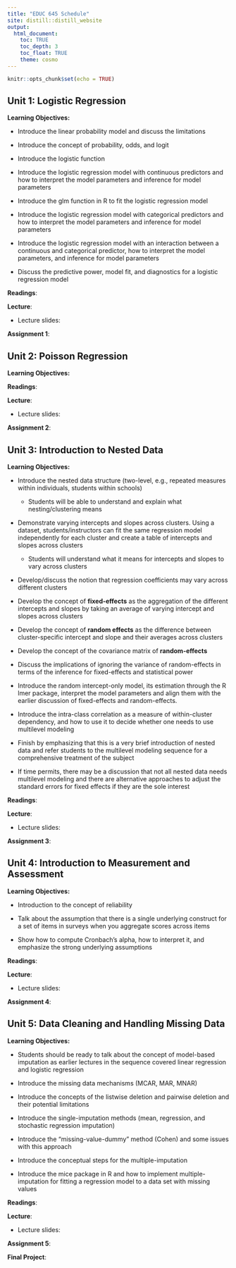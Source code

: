 ```yaml
---
title: "EDUC 645 Schedule"
site: distill::distill_website
output:
  html_document:
    toc: TRUE
    toc_depth: 3
    toc_float: TRUE
    theme: cosmo
---
```


```r
knitr::opts_chunk$set(echo = TRUE)
```


## Unit 1: Logistic Regression

**Learning Objectives:** 

- Introduce the linear probability model and discuss the limitations

- Introduce the concept of probability, odds, and logit

- Introduce the logistic function

- Introduce the logistic regression model with continuous predictors and how to interpret the model parameters and inference for model parameters

- Introduce the glm function in R to fit the logistic regression model

- Introduce the logistic regression model with categorical predictors and how to interpret the model parameters and inference for model parameters

- Introduce the logistic regression model with an interaction between a continuous and categorical predictor, how to interpret the model parameters, and inference for model parameters

- Discuss the predictive power, model fit, and diagnostics for a logistic regression model

**Readings**: 

**Lecture**:

 * Lecture slides: 

**Assignment 1**:

## Unit 2: Poisson Regression

**Learning Objectives:** 

**Readings**: 

**Lecture**:

 * Lecture slides: 

**Assignment 2**:

## Unit 3: Introduction to Nested Data

**Learning Objectives:** 

- Introduce the nested data structure (two-level, e.g., repeated measures within individuals, students within schools)
  - Students will be able to understand and explain what nesting/clustering means

- Demonstrate varying intercepts and slopes across clusters. Using a dataset, students/instructors can fit the same regression model independently for each cluster and create a table of intercepts and slopes across clusters
  - Students will understand what it means for intercepts and slopes to vary across clusters

- Develop/discuss the notion that regression coefficients may vary across different clusters

- Develop the concept of **fixed-effects** as the aggregation of the different intercepts and slopes by taking an average of varying intercept and slopes across clusters

- Develop the concept of **random effects** as the difference between cluster-specific intercept and slope and their averages across clusters

- Develop the concept of the covariance matrix of **random-effects**

- Discuss the implications of ignoring the variance of random-effects in terms of the inference for fixed-effects and statistical power

- Introduce the random intercept-only model, its estimation through the R lmer package, interpret the model parameters and align them with the earlier discussion of fixed-effects
and random-effects.

- Introduce the intra-class correlation as a measure of within-cluster dependency, and how to use it to decide whether one needs to use multilevel modeling

- Finish by emphasizing that this is a very brief introduction of nested data and refer students to the multilevel modeling sequence for a comprehensive treatment of the
subject

- If time permits, there may be a discussion that not all nested data needs multilevel modeling and there are alternative approaches to adjust the standard errors for fixed effects if they are the sole interest

**Readings**: 

**Lecture**:

 * Lecture slides: 

**Assignment 3**:

## Unit 4: Introduction to Measurement and Assessment

**Learning Objectives:** 

- Introduction to the concept of reliability

- Talk about the assumption that there is a single underlying construct for a set of items in surveys when you aggregate scores across items

- Show how to compute Cronbach's alpha, how to interpret it, and emphasize the strong underlying assumptions

**Readings**: 

**Lecture**:

 * Lecture slides: 
 
**Assignment 4**:

## Unit 5: Data Cleaning and Handling Missing Data

**Learning Objectives:** 

- Students should be ready to talk about the concept of model-based imputation as earlier lectures in the sequence covered linear regression and logistic regression

- Introduce the missing data mechanisms (MCAR, MAR, MNAR)

- Introduce the concepts of the listwise deletion and pairwise deletion and their potential limitations

- Introduce the single-imputation methods (mean, regression, and stochastic regression imputation)

- Introduce the "missing-value-dummy" method (Cohen) and some issues with this approach

- Introduce the conceptual steps for the multiple-imputation

- Introduce the mice package in R and how to implement multiple-imputation for fitting a regression model to a data set with missing values


**Readings**: 

**Lecture**:

 * Lecture slides: 

**Assignment 5**:

**Final Project**:

